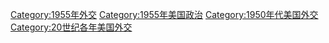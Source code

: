 [[Category:1955年外交|Category:1955年外交]]
[[Category:1955年美国政治|Category:1955年美国政治]]
[[Category:1950年代美国外交|Category:1950年代美国外交]]
[[Category:20世纪各年美国外交|Category:20世纪各年美国外交]]